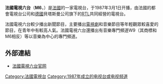 {{Expand language|en|fr}}

'''法國電視六台'''（'''M6'''，{{lang-fr|Métropole Télévision}}）是[[法國|法國]]的一家電視台，于1987年3月1日开播，由法國的都會電視台公司和[[德國|德國]]貝塔斯曼公司旗下的[[RTL|RTL]]共同經營的電視台。

法國電視六台較少播出新聞節目，主要播出[[電視劇|電視劇]]和音樂節目等年輕觀眾較喜愛的節目，在青年中有較高人氣。法國電視六台還播出有音樂專門頻道W9（其商標和M6相反）等以音樂為中心的專門頻道。

== 外部連結 ==
*[http://www.m6.fr 法國電視六台官网] {{Wayback|url=http://www.m6.fr/ |date=20160228231824 }} 

[[Category:法國電視台|Category:法國電視台]]
[[Category:1987年成立的电视台或电视频道|Category:1987年成立的电视台或电视频道]]
